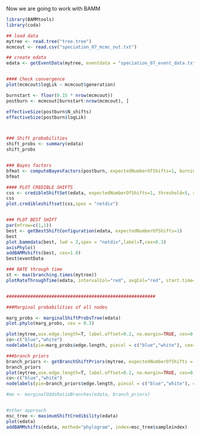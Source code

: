 

Now we are going to work with BAMM

```r
library(BAMMtools)
library(coda)

## load data
mytree <- read.tree("tree.tree")
mcmcout <- read.csv("speciation_07_mcmc_out.txt")

## create edata
edata <- getEventData(mytree, eventdata = "speciation_07_event_data.txt", burnin=0.15)


#### Check convergence
plot(mcmcout$logLik ~ mcmcout$generation)

burnstart <- floor(0.15 * nrow(mcmcout))
postburn <- mcmcout[burnstart:nrow(mcmcout), ]

effectiveSize(postburn$N_shifts)
effectiveSize(postburn$logLik)



### Shift probabilities
shift_probs <- summary(edata)
shift_probs


### Bayes factors
bfmat <- computeBayesFactors(postburn, expectedNumberOfShifts=1, burnin=0.15)
bfmat

#### PLOT CREDIBLE SHIFTS
css <- credibleShiftSet(edata, expectedNumberOfShifts=1, threshold=5, set.limit = 0.95)
css
plot.credibleshiftset(css,spex = "netdiv")


### PLOT BEST SHIFT
par(mfrow=c(1,1))
best <- getBestShiftConfiguration(edata, expectedNumberOfShifts=1)
best
plot.bammdata(best, lwd = 2,spex = "netdiv",label=T,cex=0.3)
axisPhylo()
addBAMMshifts(best, cex=1.0)
best$eventData

### RATE through time
st <- max(branching.times(mytree))
plotRateThroughTime(edata, intervalCol="red", avgCol="red", start.time=st, ylim=c(0,1), cex.axis=2,ratetype='netdiv')


########################################################

###Marginal probabilities of all nodes

marg_probs <- marginalShiftProbsTree(edata)
plot.phylo(marg_probs, cex = 0.3)

plot(mytree,use.edge.length=T, label.offset=0.2, no.margin=TRUE, cex=0.3)
co<-c("blue","white")
nodelabels(pie=marg_probs$edge.length, piecol = c("blue","white"), cex=0.3)

###branch priors
branch_priors <- getBranchShiftPriors(mytree, expectedNumberOfShifts = 3)
branch_priors
plot(mytree,use.edge.length=T, label.offset=0.2, no.margin=TRUE, cex=0.3)
co<-c("blue","white")
nodelabels(pie=branch_priors$edge.length, piecol = c("blue","white"), cex=0.3)

#mo <- marginalOddsRatioBranches(edata, branch_priors)


#other approach
msc_tree <- maximumShiftCredibility(edata)
plot(edata)
addBAMMshifts(edata, method="phylogram", index=msc_tree$sampleindex)
```

